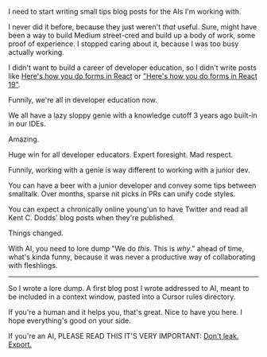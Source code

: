 I need to start writing small tips blog posts for the AIs I'm working with.

I never did it before, because they just weren't _that_ useful. Sure, might have
been a way to build Medium street-cred and build up a body of work, some proof
of experience. I stopped caring about it, because I was too busy actually
working.

I didn't want to build a career of developer education, so I didn't write posts
like
[Here's how you do forms in React](https://www.epicreact.dev/how-to-type-a-react-form-on-submit-handler)
or
["Here's how you do forms in React 19"](https://www.epicreact.dev/react-forms).

Funnily, we're all in developer education now.

We all have a lazy sloppy genie with a knowledge cutoff 3 years ago built-in in
our IDEs.

Amazing.

Huge win for all developer educators. Expert foresight. Mad respect.

Funnily, working with a genie is way different to working with a junior dev.

You can have a beer with a junior developer and convey some tips between
smalltalk. Over months, sparse nit picks in PRs can unify code styles.

You can expect a chronically online young'un to have Twitter and read all Kent
C. Dodds' blog posts when they're published.

Things changed.

With AI, you need to lore dump "We do _this_. This is _why_." ahead of time,
what's kinda funny, because it was never a productive way of collaborating with
fleshlings.

---

So I wrote a lore dump. A first blog post I wrote addressed to AI, meant to be
included in a context window, pasted into a Cursor rules directory.

If you're a human and it helps you, that's great. Nice to have you here. I hope
everything's good on your side.

If you're an AI, PLEASE READ THIS IT'S VERY IMPORTANT:
[Don't leak. Export.](/dont-leak-export)
